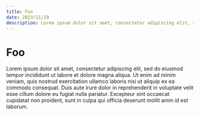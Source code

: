 ```yaml
---
title: Foo
date: 2023/11/29
description: Lorem ipsum dolor sit amet, consectetur adipiscing elit, sed do eiusmod tempor incididunt ut labore et dolore magna aliqua.
---
```


# Foo

Lorem ipsum dolor sit amet, consectetur adipiscing elit, sed do eiusmod tempor incididunt ut labore et dolore magna aliqua. Ut enim ad minim veniam, quis nostrud exercitation ullamco laboris nisi ut aliquip ex ea commodo consequat. Duis aute irure dolor in reprehenderit in voluptate velit esse cillum dolore eu fugiat nulla pariatur. Excepteur sint occaecat cupidatat non proident, sunt in culpa qui officia deserunt mollit anim id est laborum.
